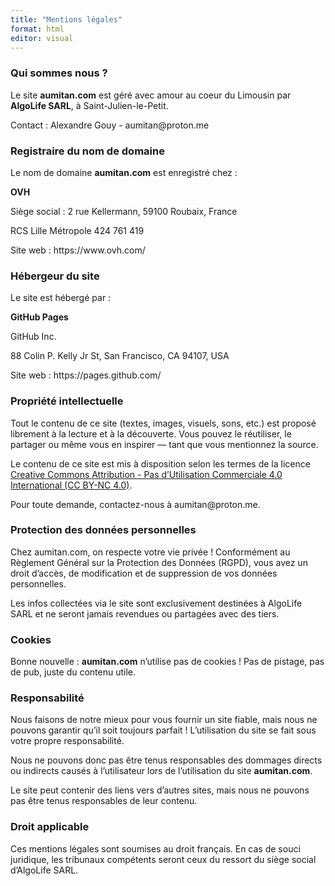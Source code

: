 ```yaml
---
title: "Mentions légales"
format: html
editor: visual
---
```


### Qui sommes nous ?

Le site __aumitan.com__ est géré avec amour au coeur du Limousin 
par __AlgoLife SARL__, à Saint-Julien-le-Petit.

Contact : Alexandre Gouy - aumitan@proton.me

### Registraire du nom de domaine

Le nom de domaine __aumitan.com__ est enregistré chez :

__OVH__

Siège social : 2 rue Kellermann, 59100 Roubaix, France

RCS Lille Métropole 424 761 419

Site web : https://www.ovh.com/


### Hébergeur du site

Le site est hébergé par :

__GitHub Pages__

GitHub Inc.

88 Colin P. Kelly Jr St, San Francisco, CA 94107, USA

Site web : https://pages.github.com/

### Propriété intellectuelle

Tout le contenu de ce site (textes, images, visuels, sons, etc.) est proposé 
librement à la lecture et à la découverte. Vous pouvez le réutiliser, 
le partager ou même vous en inspirer — tant que vous mentionnez la source.

Le contenu de ce site est mis à disposition selon les termes de la licence 
[Creative Commons Attribution - Pas d’Utilisation Commerciale 4.0 International (CC BY-NC 4.0)](https://creativecommons.org/licenses/by-nc/4.0/deed.fr).

Pour toute demande, contactez-nous à aumitan@proton.me.

### Protection des données personnelles

Chez aumitan.com, on respecte votre vie privée ! Conformément au Règlement 
Général sur la Protection des Données (RGPD), vous avez un droit d'accès, 
de modification et de suppression de vos données personnelles.

Les infos collectées via le site sont exclusivement destinées à AlgoLife SARL 
et ne seront jamais revendues ou partagées avec des tiers.

### Cookies

Bonne nouvelle : __aumitan.com__ n'utilise pas de cookies ! 
Pas de pistage, pas de pub, juste du contenu utile.

### Responsabilité

Nous faisons de notre mieux pour vous fournir un site fiable, mais nous 
ne pouvons garantir qu'il soit toujours parfait ! L'utilisation du site 
se fait sous votre propre responsabilité.

Nous ne pouvons donc pas être tenus responsables des dommages directs ou 
indirects causés à l’utilisateur lors de l’utilisation du site __aumitan.com__.

Le site peut contenir des liens vers d'autres sites, mais nous ne pouvons 
pas être tenus responsables de leur contenu.

### Droit applicable

Ces mentions légales sont soumises au droit français. En cas de souci juridique,
les tribunaux compétents seront ceux du ressort du siège social d'AlgoLife SARL.
